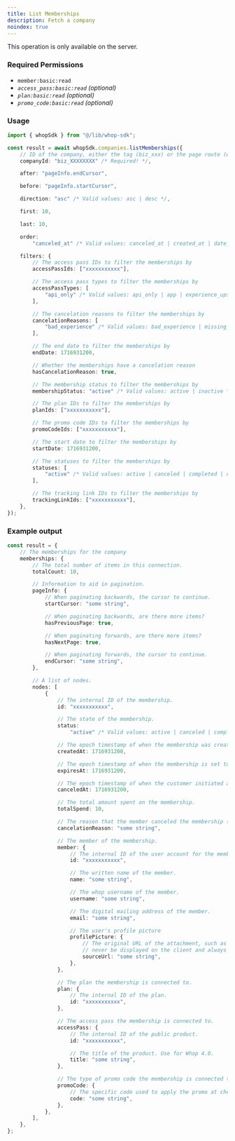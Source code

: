 ```yaml
---
title: List Memberships
description: Fetch a company
noindex: true
---
```

<Note>This operation is only available on the server.</Note>

### Required Permissions
 - `member:basic:read`
 - _`access_pass:basic:read` (optional)_
 - _`plan:basic:read` (optional)_
 - _`promo_code:basic:read` (optional)_

### Usage

```typescript
import { whopSdk } from "@/lib/whop-sdk";

const result = await whopSdk.companies.listMemberships({
	// ID of the company, either the tag (biz_xxx) or the page route (whop-dev)
	companyId: "biz_XXXXXXXX" /* Required! */,

	after: "pageInfo.endCursor",

	before: "pageInfo.startCursor",

	direction: "asc" /* Valid values: asc | desc */,

	first: 10,

	last: 10,

	order:
		"canceled_at" /* Valid values: canceled_at | created_at | date_joined | id | status | total_spend */,

	filters: {
		// The access pass IDs to filter the memberships by
		accessPassIds: ["xxxxxxxxxxx"],

		// The access pass types to filter the memberships by
		accessPassTypes: [
			"api_only" /* Valid values: api_only | app | experience_upsell | regular */,
		],

		// The cancelation reasons to filter the memberships by
		cancelationReasons: [
			"bad_experience" /* Valid values: bad_experience | missing_features | other | switching | technical_issues | testing | too_expensive */,
		],

		// The end date to filter the memberships by
		endDate: 1716931200,

		// Whether the memberships have a cancelation reason
		hasCancelationReason: true,

		// The membership status to filter the memberships by
		membershipStatus: "active" /* Valid values: active | inactive */,

		// The plan IDs to filter the memberships by
		planIds: ["xxxxxxxxxxx"],

		// The promo code IDs to filter the memberships by
		promoCodeIds: ["xxxxxxxxxxx"],

		// The start date to filter the memberships by
		startDate: 1716931200,

		// The statuses to filter the memberships by
		statuses: [
			"active" /* Valid values: active | canceled | completed | drafted | expired | past_due | trialing | unresolved */,
		],

		// The tracking link IDs to filter the memberships by
		trackingLinkIds: ["xxxxxxxxxxx"],
	},
});

```

### Example output

```typescript
const result = {
	// The memberships for the company
	memberships: {
		// The total number of items in this connection.
		totalCount: 10,

		// Information to aid in pagination.
		pageInfo: {
			// When paginating backwards, the cursor to continue.
			startCursor: "some string",

			// When paginating backwards, are there more items?
			hasPreviousPage: true,

			// When paginating forwards, are there more items?
			hasNextPage: true,

			// When paginating forwards, the cursor to continue.
			endCursor: "some string",
		},

		// A list of nodes.
		nodes: [
			{
				// The internal ID of the membership.
				id: "xxxxxxxxxxx",

				// The state of the membership.
				status:
					"active" /* Valid values: active | canceled | completed | drafted | expired | past_due | trialing | unresolved */,

				// The epoch timestamp of when the membership was created.
				createdAt: 1716931200,

				// The epoch timestamp of when the membership is set to expire.
				expiresAt: 1716931200,

				// The epoch timestamp of when the customer initiated a cancellation.
				canceledAt: 1716931200,

				// The total amount spent on the membership.
				totalSpend: 10,

				// The reason that the member canceled the membership (filled out by the member).
				cancelationReason: "some string",

				// The member of the membership.
				member: {
					// The internal ID of the user account for the member.
					id: "xxxxxxxxxxx",

					// The written name of the member.
					name: "some string",

					// The whop username of the member.
					username: "some string",

					// The digital mailing address of the member.
					email: "some string",

					// The user's profile picture
					profilePicture: {
						// The original URL of the attachment, such as a direct link to S3. This should
						// never be displayed on the client and always passed to an Imgproxy transformer.
						sourceUrl: "some string",
					},
				},

				// The plan the membership is connected to.
				plan: {
					// The internal ID of the plan.
					id: "xxxxxxxxxxx",
				},

				// The access pass the membership is connected to.
				accessPass: {
					// The internal ID of the public product.
					id: "xxxxxxxxxxx",

					// The title of the product. Use for Whop 4.0.
					title: "some string",
				},

				// The type of promo code the membership is connected to.
				promoCode: {
					// The specific code used to apply the promo at checkout.
					code: "some string",
				},
			},
		],
	},
};

```
